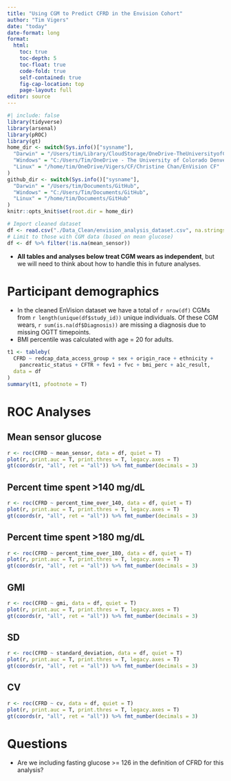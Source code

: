 ```yaml
---
title: "Using CGM to Predict CFRD in the Envision Cohort"
author: "Tim Vigers"
date: "today"
date-format: long
format:
  html:
    toc: true
    toc-depth: 5
    toc-float: true
    code-fold: true
    self-contained: true
    fig-cap-location: top
    page-layout: full
editor: source
---
```


```r
#| include: false
library(tidyverse)
library(arsenal)
library(pROC)
library(gt)
home_dir <- switch(Sys.info()["sysname"],
  "Darwin" = "/Users/tim/Library/CloudStorage/OneDrive-TheUniversityofColoradoDenver/Vigers/CF/Christine Chan/EnVision CF",
  "Windows" = "C:/Users/Tim/OneDrive - The University of Colorado Denver/Vigers/CF/Christine Chan/EnVision CF",
  "Linux" = "/home/tim/OneDrive/Vigers/CF/Christine Chan/EnVision CF"
)
github_dir <- switch(Sys.info()["sysname"],
  "Darwin" = "/Users/tim/Documents/GitHub",
  "Windows" = "C:/Users/Tim/Documents/GitHub",
  "Linux" = "/home/tim/Documents/GitHub"
)
knitr::opts_knit$set(root.dir = home_dir)
```

```r
# Import cleaned dataset
df <- read.csv("./Data_Clean/envision_analysis_dataset.csv", na.strings = "")
# Limit to those with CGM data (based on mean glucose)
df <- df %>% filter(!is.na(mean_sensor))
```

- **All tables and analyses below treat CGM wears as independent**, but we will need to think about how to handle this in future analyses. 

# Participant demographics

- In the cleaned EnVision dataset we have a total of `r nrow(df)` CGMs from `r length(unique(df$study_id))` unique individuals. Of these CGM wears, `r sum(is.na(df$Diagnosis))` are missing a diagnosis due to missing OGTT timepoints.
- BMI percentile was calculated with age = 20 for adults. 

```r
t1 <- tableby(
  CFRD ~ redcap_data_access_group + sex + origin_race + ethnicity +
    pancreatic_status + CFTR + fev1 + fvc + bmi_perc + a1c_result,
  data = df
)
summary(t1, pfootnote = T)
```

# ROC Analyses

## Mean sensor glucose 

```r
r <- roc(CFRD ~ mean_sensor, data = df, quiet = T)
plot(r, print.auc = T, print.thres = T, legacy.axes = T)
gt(coords(r, "all", ret = "all")) %>% fmt_number(decimals = 3)
```

## Percent time spent >140 mg/dL 

```r
r <- roc(CFRD ~ percent_time_over_140, data = df, quiet = T)
plot(r, print.auc = T, print.thres = T, legacy.axes = T)
gt(coords(r, "all", ret = "all")) %>% fmt_number(decimals = 3)
```

## Percent time spent >180 mg/dL

```r
r <- roc(CFRD ~ percent_time_over_180, data = df, quiet = T)
plot(r, print.auc = T, print.thres = T, legacy.axes = T)
gt(coords(r, "all", ret = "all")) %>% fmt_number(decimals = 3)
```

## GMI

```r
r <- roc(CFRD ~ gmi, data = df, quiet = T)
plot(r, print.auc = T, print.thres = T, legacy.axes = T)
gt(coords(r, "all", ret = "all")) %>% fmt_number(decimals = 3)
```

## SD

```r
r <- roc(CFRD ~ standard_deviation, data = df, quiet = T)
plot(r, print.auc = T, print.thres = T, legacy.axes = T)
gt(coords(r, "all", ret = "all")) %>% fmt_number(decimals = 3)
```

## CV

```r
r <- roc(CFRD ~ cv, data = df, quiet = T)
plot(r, print.auc = T, print.thres = T, legacy.axes = T)
gt(coords(r, "all", ret = "all")) %>% fmt_number(decimals = 3)
```

# Questions

- Are we including fasting glucose >= 126 in the definition of CFRD for this analysis?
